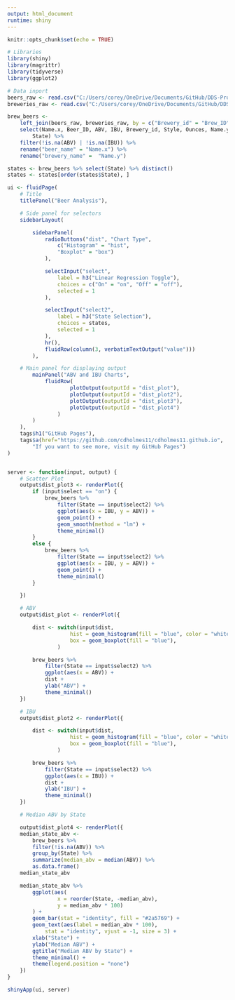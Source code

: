 ```yaml
---
output: html_document
runtime: shiny
---
```


```r
knitr::opts_chunk$set(echo = TRUE)
```

```r
# Libraries
library(shiny)
library(magrittr)
library(tidyverse)
library(ggplot2)

# Data inport
beers_raw <- read.csv("C:/Users/corey/OneDrive/Documents/GitHub/DDS-Project-1/Beers.csv", header = TRUE, encoding = "UTF-8")
breweries_raw <- read.csv("C:/Users/corey/OneDrive/Documents/GitHub/DDS-Project-1/Breweries.csv", header = TRUE, encoding = "UTF-8")

brew_beers <-
    left_join(beers_raw, breweries_raw, by = c("Brewery_id" = "Brew_ID")) %>%
    select(Name.x, Beer_ID, ABV, IBU, Brewery_id, Style, Ounces, Name.y, City,
        State) %>%
    filter(!is.na(ABV) | !is.na(IBU)) %>%
    rename("beer_name" = "Name.x") %>%
    rename("brewery_name" =  "Name.y")

states <- brew_beers %>% select(State) %>% distinct()
states <- states[order(states$State), ]

ui <- fluidPage(
    # Title
    titlePanel("Beer Analysis"),

    # Side panel for selectors
    sidebarLayout(

        sidebarPanel(
            radioButtons("dist", "Chart Type",
                c("Histogram" = "hist",
                "Boxplot" = "box")
            ),

            selectInput("select",
                label = h3("Linear Regression Toggle"),
                choices = c("On" = "on", "Off" = "off"),
                selected = 1
            ),

            selectInput("select2",
                label = h3("State Selection"),
                choices = states,
                selected = 1
            ),
            hr(),
            fluidRow(column(3, verbatimTextOutput("value")))
        ),

    # Main panel for displaying output
        mainPanel("ABV and IBU Charts",
            fluidRow(
                    plotOutput(outputId = "dist_plot"),
                    plotOutput(outputId = "dist_plot2"),
                    plotOutput(outputId = "dist_plot3"),
                    plotOutput(outputId = "dist_plot4")
                )
        )
    ),
    tags$h1("GitHub Pages"),
    tags$a(href="https://github.com/cdholmes11/cdholmes11.github.io",
        "If you want to see more, visit my GitHub Pages")
)


server <- function(input, output) {
    # Scatter Plot
    output$dist_plot3 <- renderPlot({
        if (input$select == "on") {
            brew_beers %>%
                filter(State == input$select2) %>%
                ggplot(aes(x = IBU, y = ABV)) +
                geom_point() +
                geom_smooth(method = "lm") +
                theme_minimal()
        }
        else {
            brew_beers %>%
                filter(State == input$select2) %>%
                ggplot(aes(x = IBU, y = ABV)) +
                geom_point() +
                theme_minimal()
        }

    })

    # ABV
    output$dist_plot <- renderPlot({

        dist <- switch(input$dist,
                    hist = geom_histogram(fill = "blue", color = "white"),
                    box = geom_boxplot(fill = "blue"),
                )

        brew_beers %>%
            filter(State == input$select2) %>%
            ggplot(aes(x = ABV)) +
            dist +
            ylab("ABV") +
            theme_minimal()
    })

    # IBU
    output$dist_plot2 <- renderPlot({

        dist <- switch(input$dist,
                    hist = geom_histogram(fill = "blue", color = "white"),
                    box = geom_boxplot(fill = "blue"),
                )

        brew_beers %>%
            filter(State == input$select2) %>%
            ggplot(aes(x = IBU)) +
            dist +
            ylab("IBU") +
            theme_minimal()
    })

    # Median ABV by State

    output$dist_plot4 <- renderPlot({
    median_state_abv <-
        brew_beers %>%
        filter(!is.na(ABV)) %>%
        group_by(State) %>%
        summarize(median_abv = median(ABV)) %>%
        as.data.frame()
    median_state_abv

    median_state_abv %>%
        ggplot(aes(
                x = reorder(State, -median_abv),
                y = median_abv * 100)
        ) +
        geom_bar(stat = "identity", fill = "#2a5769") +
        geom_text(aes(label = median_abv * 100),
            stat = "identity", vjust = -1, size = 3) +
        xlab("State") +
        ylab("Median ABV") +
        ggtitle("Median ABV by State") +
        theme_minimal() +
        theme(legend.position = "none")
    })
}

shinyApp(ui, server)
```